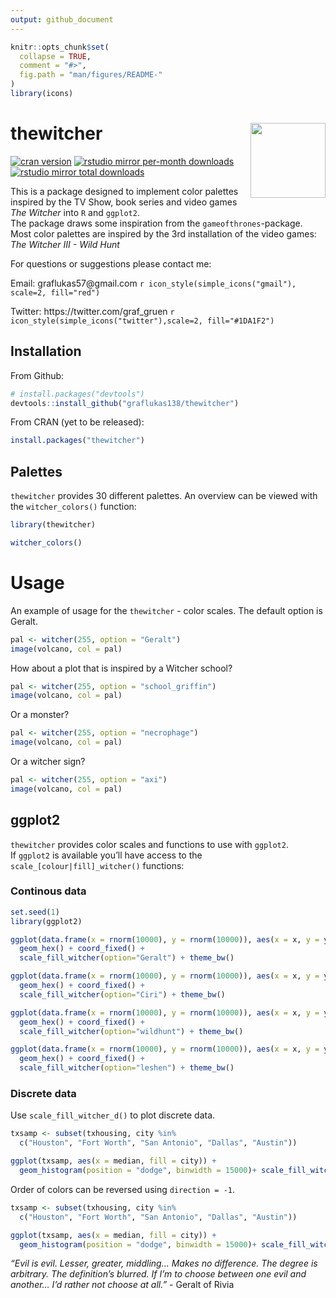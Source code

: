```yaml
---
output: github_document
---
```


<!-- README.md is generated from README.Rmd. Please edit that file -->

```r
knitr::opts_chunk$set(
  collapse = TRUE,
  comment = "#>",
  fig.path = "man/figures/README-"
)
library(icons)
```

# thewitcher <img src="man/figures/logo.png" align="right" width="120" />

<!-- badges: start -->
[![cran version](https://www.r-pkg.org/badges/version/thewitcher)](https://cran.r-project.org/package=thewitcher)
[![rstudio mirror per-month downloads](https://cranlogs.r-pkg.org/badges/thewitcher)](https://github.com/r-hub/cranlogs.app)
[![rstudio mirror total downloads](https://cranlogs.r-pkg.org/badges/grand-total/thewitcher?color=yellowgreen)](https://github.com/r-hub/cranlogs.app)
<!-- badges: end -->

This is a package designed to implement color palettes inspired by the TV Show, book series and video games *The Witcher* into `R` and `ggplot2`.  
The package draws some inspiration from the `gameofthrones`-package.  
Most color palettes are inspired by the 3rd installation of the video games: *The Witcher III - Wild Hunt*

For questions or suggestions please contact me:

Email: graflukas57@gmail.com `r icon_style(simple_icons("gmail"), scale=2, fill="red")`

Twitter: https://twitter.com/graf_gruen `r icon_style(simple_icons("twitter"),scale=2, fill="#1DA1F2")`

## Installation

From Github:
```r
# install.packages("devtools")
devtools::install_github("graflukas138/thewitcher")
```

From CRAN (yet to be released):
```r
install.packages("thewitcher")
```

## Palettes
`thewitcher` provides 30 different palettes. An overview can be viewed with the `witcher_colors()`
function:

```r
library(thewitcher)

witcher_colors()
```

# Usage

An example of usage for the `thewitcher` - color scales.
The default option is Geralt.

```r
pal <- witcher(255, option = "Geralt")
image(volcano, col = pal)
```

How about a plot that is inspired by a Witcher school?

```r
pal <- witcher(255, option = "school_griffin")
image(volcano, col = pal)
```

Or a monster?

```r
pal <- witcher(255, option = "necrophage")
image(volcano, col = pal)
```

Or a witcher sign?

```r
pal <- witcher(255, option = "axi")
image(volcano, col = pal)
```


## ggplot2
`thewitcher` provides color scales and functions to use with `ggplot2`.  
If `ggplot2` is available you'll have access to the `scale_[colour|fill]_witcher()` functions:

### Continous data

```r
set.seed(1)
library(ggplot2)
```

```r
ggplot(data.frame(x = rnorm(10000), y = rnorm(10000)), aes(x = x, y = y)) +
  geom_hex() + coord_fixed() +
  scale_fill_witcher(option="Geralt") + theme_bw()
```

```r
ggplot(data.frame(x = rnorm(10000), y = rnorm(10000)), aes(x = x, y = y)) +
  geom_hex() + coord_fixed() +
  scale_fill_witcher(option="Ciri") + theme_bw()
```


```r
ggplot(data.frame(x = rnorm(10000), y = rnorm(10000)), aes(x = x, y = y)) +
  geom_hex() + coord_fixed() +
  scale_fill_witcher(option="wildhunt") + theme_bw()
```


```r
ggplot(data.frame(x = rnorm(10000), y = rnorm(10000)), aes(x = x, y = y)) +
  geom_hex() + coord_fixed() +
  scale_fill_witcher(option="leshen") + theme_bw()
```

### Discrete data

Use `scale_fill_witcher_d()` to plot discrete data.

```r
txsamp <- subset(txhousing, city %in%
  c("Houston", "Fort Worth", "San Antonio", "Dallas", "Austin"))

ggplot(txsamp, aes(x = median, fill = city)) +
  geom_histogram(position = "dodge", binwidth = 15000)+ scale_fill_witcher_d(option = "katakan")+ theme_bw()
```

Order of colors can be reversed using `direction = -1`.

```r
txsamp <- subset(txhousing, city %in%
  c("Houston", "Fort Worth", "San Antonio", "Dallas", "Austin"))

ggplot(txsamp, aes(x = median, fill = city)) +
  geom_histogram(position = "dodge", binwidth = 15000)+ scale_fill_witcher_d(option = "katakan", direction = -1) + theme_bw()
```



 *"Evil is evil. Lesser, greater, middling... Makes no difference. The degree is arbitrary. The definition's blurred. If I'm to choose between one evil and another... I'd rather not choose at all."* - Geralt of Rivia

